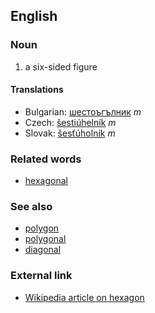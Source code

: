 ==English==

===Noun===

# a six-sided figure

====Translations====

*Bulgarian: [[шестоъгълник]] ''m''
*Czech:  [[šestiúhelník]] ''m''
*Slovak: [[šesťúholník]] ''m''

===Related words===

*[[hexagonal]]

===See also===

*[[polygon]]
*[[polygonal]]
*[[diagonal]]

===External link===
*[[en:hexagon|Wikipedia article on hexagon]]